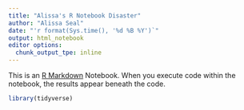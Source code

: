 ```yaml
---
title: "Alissa's R Notebook Disaster"
author: "Alissa Seal"
date: "'r format(Sys.time(), '%d %B %Y')`"
output: html_notebook
editor options: 
  chunk_output_tpe: inline
---
```


This is an [R Markdown](http://rmarkdown.rstudio.com) Notebook. When you execute code within the notebook, the results appear beneath the code. 

```r
library(tidyverse)
```

